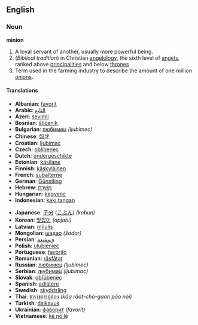 ==English==
===Noun===
'''minion'''

#<!--DefA-->A loyal servant of another, usually more powerful being.
#<!--DefB--> (''Biblical tradition'')  in Christian [[angelology]], the sixth level of [[angel]]s, ranked above [[principality|principalities]] and below [[throne]]s
#<!--DefC-->Term used in the farming industry to describe the amount of one million [[onion]]s.


====Translations====
{{top}}<!--languages from A to I go here-->
*'''Albanian''': [[favorit]]
*'''Arabic''': [[التابع]]
*'''Azeri''': [[sevimli]]
*'''Bosnian''': [[štićenik]]
*'''Bulgarian''': [[любимец]] ''(ljubimec)''
*'''Chinese''': [[奴才]]
*'''Croatian''': [[ljubimac]]
*'''Czech''': [[oblíbenec]]
*'''Dutch''': [[ondergeschikte]]
*'''Estonian''': [[käsilane]]
*'''Finnish''': [[käskyläinen]]
*'''French''': [[subalterne]]
*'''German''': [[Günstling]]
*'''Hebrew''': [[מְשָׁרֵת]]
*'''Hungarian''': [[kegyenc]]
*'''Indonesian''': [[kaki tangan]]
{{mid}}<!--languages from J to Z go here-->
*'''Japanese''': [[子分]] ([[こぶん]]) ''(kobun)''
*'''Korean''': [[앞잡이]] ''(apjabi)''
*'''Latvian''': [[mīlulis]]
*'''Mongolian''': [[шадар]] ''(šadar)''
*'''Persian''': [[ﻕﻭﺸﻌﻤ]]
*'''Polish''': [[ulubieniec]]
*'''Portuguese''': [[favorito]]
*'''Romanian''': [[răsfăţat]]
*'''Russian''': [[любимец]] ''(ljubímec)''
*'''Serbian''': [[љубимац]] ''(ljubimac)''
*'''Slovak''': [[obľúbenec]]
*'''Spanish''': [[adlátere]]
*'''Swedish''': [[skyddsling]]
*'''Thai''': [[ข้าราชการผู้น้อย]] ''(kâa râat-chá-gaan pôo nói)''
*'''Turkish''': [[dalkavuk]]
*'''Ukrainian''': [[фаворит]] ''(favorít)''
*'''Vietnamese''': [[kẻ nô lệ]]
{{bottom}}